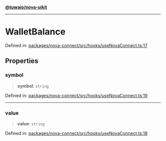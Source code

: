 [**@tuwaio/nova-uikit**](../../../../README.md)

***

# WalletBalance

Defined in: [packages/nova-connect/src/hooks/useNovaConnect.ts:17](https://github.com/TuwaIO/nova-uikit/blob/eac112e7837b18e42b510f826448b83af4bada15/packages/nova-connect/src/hooks/useNovaConnect.ts#L17)

## Properties

### symbol

> **symbol**: `string`

Defined in: [packages/nova-connect/src/hooks/useNovaConnect.ts:19](https://github.com/TuwaIO/nova-uikit/blob/eac112e7837b18e42b510f826448b83af4bada15/packages/nova-connect/src/hooks/useNovaConnect.ts#L19)

***

### value

> **value**: `string`

Defined in: [packages/nova-connect/src/hooks/useNovaConnect.ts:18](https://github.com/TuwaIO/nova-uikit/blob/eac112e7837b18e42b510f826448b83af4bada15/packages/nova-connect/src/hooks/useNovaConnect.ts#L18)
